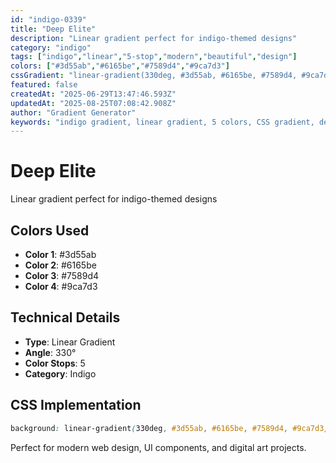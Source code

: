```yaml
---
id: "indigo-0339"
title: "Deep Elite"
description: "Linear gradient perfect for indigo-themed designs"
category: "indigo"
tags: ["indigo","linear","5-stop","modern","beautiful","design"]
colors: ["#3d55ab","#6165be","#7589d4","#9ca7d3"]
cssGradient: "linear-gradient(330deg, #3d55ab, #6165be, #7589d4, #9ca7d3)"
featured: false
createdAt: "2025-06-29T13:47:46.593Z"
updatedAt: "2025-08-25T07:08:42.908Z"
author: "Gradient Generator"
keywords: "indigo gradient, linear gradient, 5 colors, CSS gradient, design, #3d55ab, #6165be, #7589d4, #9ca7d3"
---
```


# Deep Elite

Linear gradient perfect for indigo-themed designs

## Colors Used
- **Color 1**: #3d55ab
- **Color 2**: #6165be
- **Color 3**: #7589d4
- **Color 4**: #9ca7d3

## Technical Details
- **Type**: Linear Gradient
- **Angle**: 330°
- **Color Stops**: 5
- **Category**: Indigo

## CSS Implementation
```css
background: linear-gradient(330deg, #3d55ab, #6165be, #7589d4, #9ca7d3);
```

Perfect for modern web design, UI components, and digital art projects.
